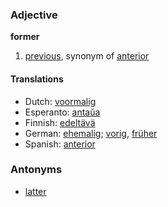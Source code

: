 ===Adjective===
'''former'''

# [[previous]], synonym of [[anterior]]


====Translations====
*Dutch: [[voormalig]]
*Esperanto: [[antaŭa]]
*Finnish: [[edeltävä]]
*German: [[ehemalig]]; [[vorig]], [[früher]]
*Spanish: [[anterior]]

===Antonyms===
*[[latter]]